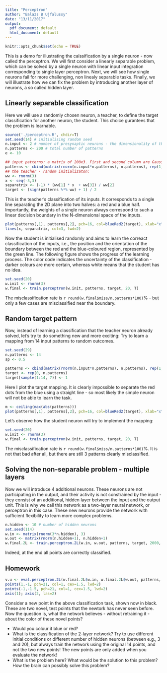 ```yaml
---
title: "Perceptron"
author: "Balazs B Ujfalussy"
date: "13/11/2017"
output:
  pdf_document: default
  html_document: default
---
```


```r
knitr::opts_chunk$set(echo = TRUE)
```


This is a demo for illustrating the calssification by a single neuron - now called the perceptron. We will first consider a linearly separable problem, which can be solved by a single neuron with linear input integration corresponding to single layer perceptron. Next, we will see how single neurons fail for more challenging, non linealy separable tasks. Finally, we will illustrate how we can fix the problem by introducing another layer of neurons, a so called hidden layer.


## Linearly separable classification

Here we will use a randomly chosen neuron, a teacher, to define the target classification for another neuron, the student. This choice gurantees that the problem is learnable. 

```r
source('./perceptron.R', chdir=T)
set.seed(14) # initialising random seed
n.input <- 2 # number of presynaptic neurons - the dimensionality of the problem
n.patterns <- 200 # total number of patterns
e <- 10

## input patterns: a matrix of 200x3. First and second column are Gaussian rundom numbers. The third is 1 - it corresponds to the bias of the neurons
patterns <- cbind(matrix(rnorm(n.input*n.patterns), n.patterns), rep(1, n.patterns)) 
## the teacher - random initializaton:
ww <- rnorm(3)
x <- seq(-3,3)
separatrix <- (-1) * (ww[1] * x  + ww[3]) / ww[2]
target <- (sign(patterns %*% ww) + 1) / 2
```

This is the teacher's classification of its inputs. It corresponds to a single line separating the 2D plane into two halves: a red and a blue half. Importantly, the weights of a single neuron always correspond to such a linear decision boundary in the N-dimensional space of the inputs. 


```r
plot(patterns[,1], patterns[,2], pch=16, col=blueRed2(target), xlab="x", ylab="y", cex=0.7)
lines(x, separatrix, col=3, lwd=2)
```

Now the student is initialised randomly and aims to learn the correact classification of the inputs, i.e., the position and the orientation of the boundary between the red and the blue-coloured region, represented by the green line. The following figure shows the progress of the learning process. The color code indicates the uncertainty of the classification - darker colours are more certain, whereas white means that the student has no idea.


```r
set.seed(20)
w.init <- rnorm(3)
w.final <- train.perceptron(w.init, patterns, target, 20, T)
```

The misclassification rate is `r round(w.final$miss/n.patterns*100)`% - but only a few cases are misclassified near the boundary.


## Random target pattern

Now, instead of learning a classification that the teacher neuron already solved, let's try to do something new and more exciting: Try to learn a mapping from 14 input patterns to random outcomes. 

```r
set.seed(29)
n.patterns <- 14
sp <- 0.5

patterns <- cbind(matrix(rnorm(n.input*n.patterns), n.patterns), rep(1, n.patterns))
target <- rep(0, n.patterns)
target[sample(1:14, 7)] <- 1
```

Here I plot the target mapping. It is clearly impossible to separate the red dots from the blue using a straight line - so most likely the simple neuron will not be able to learn the task.

```r
m <- ceiling(max(abs(patterns)))
plot(patterns[,1], patterns[,2], pch=16, col=blueRed2(target), xlab="x", ylab="y", cex=1.7, xlim=c(-m, m), ylim=c(-m, m))
```


Let's observe how the student neuron will try to implement the mapping: 
```r
set.seed(20)
w.init <- rnorm(3)
w.final <- train.perceptron(w.init, patterns, target, 20, T)
```

The misclassification rate is `r round(w.final$miss/n.patterns*100)`%. It is not that bad after all, but there are still 3 patterns clearly misclassified.

## Solving the non-separable problem - multiple layers

Now we will introduce 4 additional neurons. These neurons are not participating in the output, and their activity is not constrained by the input - they consist of an additional, hidden layer between the input and the output unit. This is why we call this network as a two-layer neural network, or perceptron in this case. These new neurons provide the network with sufficient flexibility to learn more complex problems.

```r
n.hidden <- 10 # number of hidden neurons
set.seed(114)
w.in <- matrix(rnorm(3*n.hidden), 3)
w.out <- matrix(rnorm(n.hidden+1), n.hidden+1)
w.final.2L <- train.perceptron.2L(w.in, w.out, patterns, target, 2000, T, verbose=F)
```

Indeed, at the end all points are correctly classified. 


## Homework

```r
v.u <- eval.perceptron.2L(w.final.2L$w.in, w.final.2L$w.out, patterns, T)
points(1,-1, pch=21, col=1, cex=1.5, lwd=2)
points(-1,-1.5, pch=21, col=1, cex=1.5, lwd=2)
axis(1); axis(2, las=2)

```


Consider a new point in the above classification task, shown now in black. These are two novel, test points that the newtork has never seen before. Now the question is, what the network believes - without retraining it - about the color of these novel points? 

* Would you colour it blue or red? 
* What is the classification of the 2-layer network? Try to use different initial conditions or different number of hidden neurons (between e.g., 3 and 20), but always train the network using the original 14 points, and not the two new points! The new points are only added when you evaluate the network!
* What is the problem here? What would be the solution to this problem? How the brain can possibly solve this problem?
